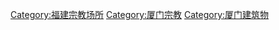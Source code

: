 [[Category:福建宗教场所|Category:福建宗教场所]]
[[Category:厦门宗教|Category:厦门宗教]]
[[Category:厦门建筑物|Category:厦门建筑物]]